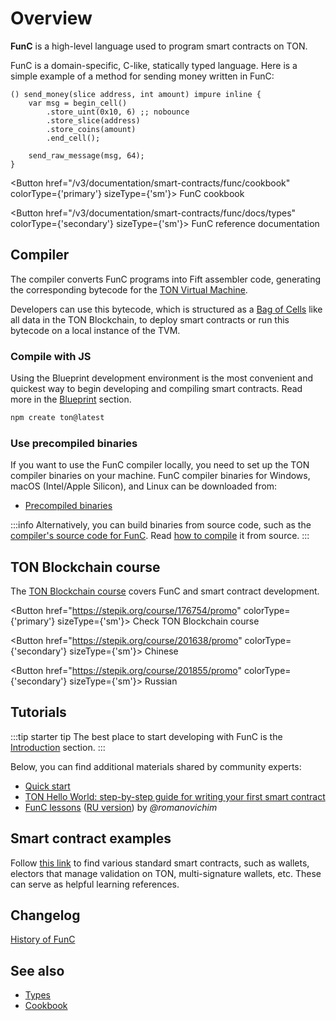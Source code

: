 

# Overview

**FunC** is a high-level language used to program smart contracts on TON.

FunC is a domain-specific, C-like, statically typed language. Here is a simple example of a method for sending money written in FunC:

```func
() send_money(slice address, int amount) impure inline {
    var msg = begin_cell()
        .store_uint(0x10, 6) ;; nobounce
        .store_slice(address)
        .store_coins(amount)
        .end_cell();

    send_raw_message(msg, 64);
}
```

<Button href="/v3/documentation/smart-contracts/func/cookbook" colorType={'primary'} sizeType={'sm'}>
  FunC cookbook
</Button>

<Button href="/v3/documentation/smart-contracts/func/docs/types" colorType={'secondary'} sizeType={'sm'}>
  FunC reference documentation
</Button>

## Compiler

The compiler converts FunC programs into Fift assembler code, generating the corresponding bytecode for the [TON Virtual Machine](/v3/documentation/tvm/overview).

Developers can use this bytecode, which is structured as a [Bag of Cells](/v3/documentation/data-formats/cells/overview) like all data in the TON Blockchain, to deploy smart contracts or run this bytecode on a local instance of the TVM.

### Compile with JS

Using the Blueprint development environment is the most convenient and quickest way to begin developing and compiling smart contracts.
Read more in the [Blueprint](/v3/documentation/smart-contracts/getting-started/javascript/) section.

```bash
npm create ton@latest
```

### Use precompiled binaries

If you want to use the FunC compiler locally, you need to set up the TON compiler binaries on your machine.
FunC compiler binaries for Windows, macOS (Intel/Apple Silicon), and Linux can be downloaded from:

- [Precompiled binaries](/v3/documentation/archive/precompiled-binaries/)

:::info
Alternatively, you can build binaries from source code,
such as the [compiler's source code for FunC](https://github.com/ton-blockchain/ton/tree/master/crypto/func/).
Read [how to compile](/v3/guidelines/smart-contracts/howto/compile/compilation-instructions#func) it from source.
:::

## TON Blockchain course

The [TON Blockchain course](https://stepik.org/course/176754/) covers FunC and smart contract development.

<Button href="https://stepik.org/course/176754/promo" colorType={'primary'} sizeType={'sm'}>
  Check TON Blockchain course
</Button>

<Button href="https://stepik.org/course/201638/promo" colorType={'secondary'} sizeType={'sm'}>
  Chinese
</Button>

<Button href="https://stepik.org/course/201855/promo" colorType={'secondary'} sizeType={'sm'}>
  Russian
</Button>

## Tutorials

:::tip starter tip
The best place to start developing with FunC is the [Introduction](/v3/documentation/smart-contracts/overview/) section.
:::

Below, you can find additional materials shared by community experts:

- [Quick start](/v3/guidelines/quick-start/developing-smart-contracts/setup-environment/)
- [TON Hello World: step-by-step guide for writing your first smart contract](https://helloworld.tonstudio.io/02-contract/)
- [FunC lessons](https://github.com/romanovichim/TonFunClessons_Eng/) ([RU version](https://github.com/romanovichim/TonFunClessons_ru/)) by _@romanovichim_

## Smart contract examples

Follow [this link](/v3/documentation/smart-contracts/contracts-specs/examples/) to find various standard smart contracts,
such as wallets, electors that manage validation on TON, multi-signature wallets, etc. These can serve as helpful learning references.

## Changelog

[History of FunC](/v3/documentation/smart-contracts/func/changelog/)

## See also

- [Types](/v3/documentation/smart-contracts/func/docs/types/)
- [Cookbook](/v3/documentation/smart-contracts/func/cookbook/)

<Feedback />
